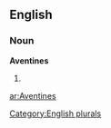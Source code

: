 ==English==

===Noun===
'''Aventines'''

# {{plural of|[[Aventine]]}}

[[Category:English plurals]]

[[ar:Aventines]]